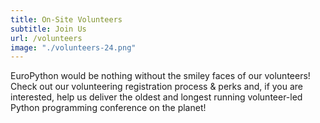 ```yaml
---
title: On-Site Volunteers
subtitle: Join Us
url: /volunteers
image: "./volunteers-24.png"
---
```


EuroPython would be nothing without the smiley faces of our volunteers!
Check out our volunteering registration process & perks and, if you
are interested, help us deliver the oldest and longest running volunteer-led
Python programming conference on the planet!
